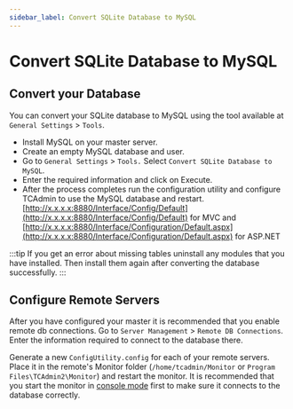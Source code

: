 ```yaml
---
sidebar_label: Convert SQLite Database to MySQL
---
```


# Convert SQLite Database to MySQL

## Convert your Database

You can convert your SQLite database to MySQL using the tool available at `General Settings` > `Tools`.

- Install MySQL on your master server.
- Create an empty MySQL database and user.
- Go to `General Settings` > `Tools.` Select `Convert SQLite Database to MySQL`.
- Enter the required information and click on Execute.
- After the process completes run the configuration utility and configure TCAdmin to use the MySQL database and restart. [http://x.x.x.x:8880/Interface/Config/Default](http://x.x.x.x:8880/Interface/Config/Default) for MVC and [http://x.x.x.x:8880/Interface/Configuration/Default.aspx](http://x.x.x.x:8880/Interface/Configuration/Default.aspx) for ASP.NET

:::tip
If you get an error about missing tables uninstall any modules that you have installed. Then install them again after converting the database successfully.
:::

## Configure Remote Servers

After you have configured your master it is recommended that you enable remote db connections. Go to `Server Management` > `Remote DB Connections`. Enter the information required to connect to the database there.

Generate a new `ConfigUtility.config` for each of your remote servers. Place it in the remote's Monitor folder (`/home/tcadmin/Monitor` or `Program Files\TCAdmin2\Monitor`) and restart the monitor. It is recommended that you start the monitor in [console mode](/getting-started/server-components#startstop-in-console-mode) first to make sure it connects to the database correctly.